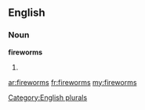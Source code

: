 ==English==

===Noun===
'''fireworms'''

# {{plural of|[[fireworm]]}}

[[Category:English plurals]]

[[ar:fireworms]]
[[fr:fireworms]]
[[my:fireworms]]